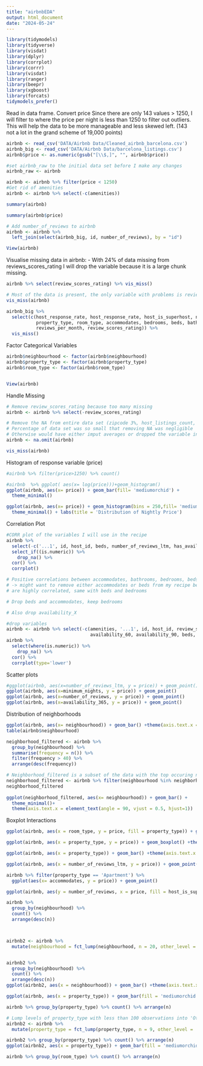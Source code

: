 ```yaml
---
title: "airbnbEDA"
output: html_document
date: "2024-05-24"
---
```


```r
library(tidymodels)
library(tidyverse)
library(visdat)
library(dplyr)
library(corrplot)
library(corrr)
library(visdat)
library(ranger)
library(beepr)
library(xgboost)
library(forcats)
tidymodels_prefer()
```

Read in data frame.
Convert price 
Since there are only 143 values > 1250, I will filter to where the price per night is less than 
1250 to filter out outliers. This will help the data to be more manageable and less skewed left.
(143 not a lot in the grand scheme of 19,000 points)
```r
airbnb <- read_csv('DATA/Airbnb Data/Cleaned_airbnb_barcelona.csv')
airbnb_big <- read_csv('DATA/Airbnb Data/barcelona_listings.csv')
airbnb$price <- as.numeric(gsub("[\\$,]", "", airbnb$price))

#set airbnb_raw to the initial data set before I make any changes
airbnb_raw <- airbnb

airbnb <- airbnb %>% filter(price < 1250)
#Get rid of amenities
airbnb <- airbnb %>% select(-c(amenities))
```

```r
summary(airbnb)
```

```r
summary(airbnb$price)
```


```r
# Add number_of_reviews to airbnb
airbnb <- airbnb %>%
  left_join(select(airbnb_big, id, number_of_reviews), by = "id")

View(airbnb)
```


Visualise missing data in airbnb:
- With 24% of data missing from reviews_scores_rating I will drop the variable because it is a large chunk missing.
```r
airbnb %>% select(review_scores_rating) %>% vis_miss()

# Most of the data is present, the only variable with problems is reviews_scores_rating
vis_miss(airbnb)

airbnb_big %>% 
  select(c(host_response_rate, host_response_rate, host_is_superhost, neighbourhood_group_cleansed,
           property_type, room_type, accommodates, bedrooms, beds, bathrooms, price, number_of_reviews,
           reviews_per_month, review_scores_rating)) %>% 
  vis_miss()

```
Factor Categorical Variables
```r
airbnb$neighbourhood <- factor(airbnb$neighbourhood)
airbnb$property_type <- factor(airbnb$property_type)
airbnb$room_type <- factor(airbnb$room_type)


View(airbnb)
```

Handle Missing
```r
# Remove review_scores_rating because too many missing
airbnb <- airbnb %>% select(-review_scores_rating)

# Remove the NA from entire data set (zipcode 3%, host_listings_count, host_is_superhost, bathrooms)
# Percentage of data set was so small that removing NA was negligible 
# Otherwise would have either imput averages or dropped the variable in terms of zipcode
airbnb <- na.omit(airbnb)

vis_miss(airbnb)
```


Histogram of response variable (price)
```r
#airbnb %>% filter(price>1250) %>% count()

#airbnb  %>% ggplot( aes(x= log(price)))+geom_histogram()
ggplot(airbnb, aes(x= price)) + geom_bar(fill= 'mediumorchid') +
  theme_minimal()

ggplot(airbnb, aes(x= price)) + geom_histogram(bins = 250,fill= 'mediumorchid') +
  theme_minimal() + labs(title = 'Distribution of Nightly Price')
```

Correlation Plot
```r
#CORR plot of the variables I will use in the recipe
airbnb %>% 
  select(-c('...1', id, host_id, beds, number_of_reviews_ltm, has_availability)) %>% 
  select_if((is.numeric)) %>% 
    drop_na() %>% 
  cor() %>% 
  corrplot()

# Positive correlations between accommodates, bathrooms, bedrooms, beds, price
# -> might want to remove either accommodates or beds from my recipe because they 
# are highly correlated, same with beds and bedrooms

# Drop beds and accommodates, keep bedrooms

# Also drop availability_X
```

```r
#drop variables 
airbnb <- airbnb %>% select(-c(amenities, '...1', id, host_id, review_scores_rating, availability_30,
                               availability_60, availability_90, beds, number_of_reviews_ltm))
airbnb %>% 
  select(where(is.numeric)) %>% 
    drop_na() %>% 
  cor() %>% 
  corrplot(type='lower')
```

Scatter plots
```r
#ggplot(airbnb, aes(x=number_of_reviews_ltm, y = price)) + geom_point()
ggplot(airbnb, aes(x=minimum_nights, y = price)) + geom_point()
ggplot(airbnb, aes(x=number_of_reviews, y = price)) + geom_point()
ggplot(airbnb, aes(x=availability_365, y = price)) + geom_point()

```
Distribution of neighborhoods
```r
ggplot(airbnb, aes(x= neighbourhood)) + geom_bar() +theme(axis.text.x = element_text(angle = 45, vjust = 0.5, hjust=1))
table(airbnb$neighbourhood)

neighborhood_filtered <- airbnb %>% 
  group_by(neighbourhood) %>% 
  summarise(frequency = n()) %>% 
  filter(frequency > 40) %>% 
  arrange(desc(frequency))

# Neighborhood_filtered is a subset of the data with the top occuring neighborhoods
neighborhood_filtered <- airbnb %>% filter(neighbourhood %in% neighborhood_filtered$neighbourhood)
neighborhood_filtered
  
ggplot(neighborhood_filtered, aes(x= neighbourhood)) + geom_bar() + 
  theme_minimal()+
  theme(axis.text.x = element_text(angle = 90, vjust = 0.5, hjust=1))
```

Boxplot Interactions
```r
ggplot(airbnb, aes(x = room_type, y = price, fill = property_type)) + geom_boxplot() + theme_minimal()
```


```r
ggplot(airbnb, aes(x = property_type, y = price)) + geom_boxplot() +theme(axis.text.x = element_text(angle = 45, vjust = 0.5, hjust=1))

ggplot(airbnb, aes(x = property_type)) + geom_bar() +theme(axis.text.x = element_text(angle = 45, vjust = 0.5, hjust=1))

ggplot(airbnb, aes(x = number_of_reviews_ltm, y = price)) + geom_point() +theme(axis.text.x = element_text(angle = 45, vjust = 0.5, hjust=1))

airbnb %>% filter(property_type == 'Apartment') %>% 
  ggplot(aes(x= accommodates, y = price)) + geom_point()

```
```r
ggplot(airbnb, aes(y = number_of_reviews, x = price, fill = host_is_superhost)) + geom_point()
```

```r
airbnb %>% 
  group_by(neighbourhood) %>% 
  count() %>% 
  arrange(desc(n))



airbnb2 <- airbnb %>% 
  mutate(neighbourhood = fct_lump(neighbourhood, n = 20, other_level = 'Other'))


airbnb2 %>% 
  group_by(neighbourhood) %>% 
  count() %>% 
  arrange(desc(n))
ggplot(airbnb2, aes(x = neighbourhood)) + geom_bar() +theme(axis.text.x = element_text(angle = 45, vjust = 0.5, hjust=1))
```


```r
ggplot(airbnb, aes(x = property_type)) + geom_bar(fill = 'mediumorchid') +   theme(axis.text.x = element_text(angle = 45, hjust=1))

```

```r
airbnb %>% group_by(property_type) %>% count() %>% arrange(n)

# Lump levels of property_type with less than 100 observations into 'Other'
airbnb2 <- airbnb %>% 
  mutate(property_type = fct_lump(property_type, n = 9, other_level = 'Other'))

airbnb2 %>% group_by(property_type) %>% count() %>% arrange(n)
ggplot(airbnb2, aes(x = property_type)) + geom_bar(fill = 'mediumorchid') + theme(axis.text.x = element_text(angle = 45, hjust=1))

```
```r
airbnb %>% group_by(room_type) %>% count() %>% arrange(n)

```


